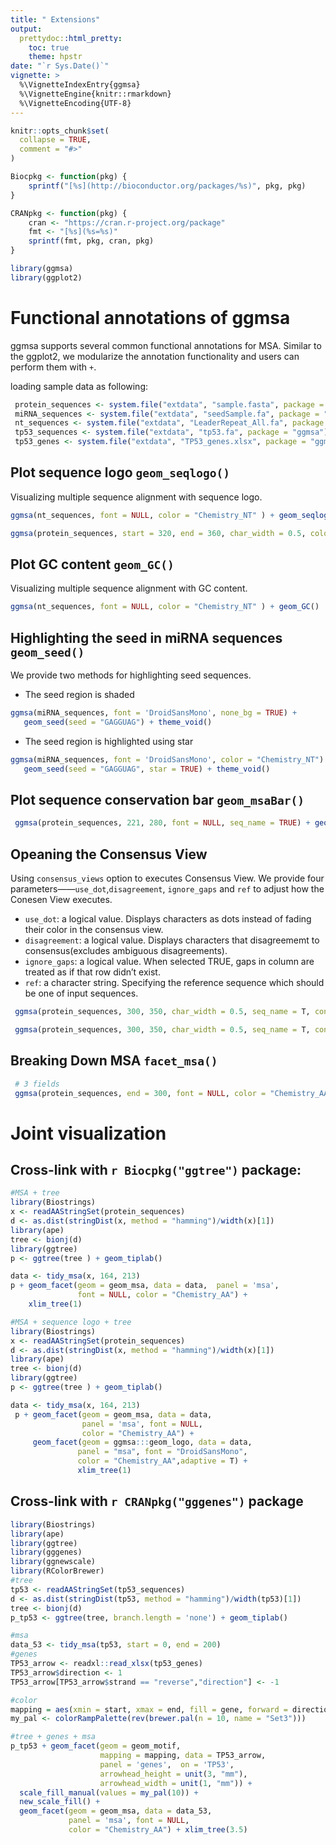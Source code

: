 ```yaml
---
title: " Extensions"
output: 
  prettydoc::html_pretty:
    toc: true
    theme: hpstr
date: "`r Sys.Date()`"
vignette: >
  %\VignetteIndexEntry{ggmsa}
  %\VignetteEngine{knitr::rmarkdown}
  %\VignetteEncoding{UTF-8}
---
```


```r
knitr::opts_chunk$set(
  collapse = TRUE,
  comment = "#>"
)

Biocpkg <- function(pkg) {
    sprintf("[%s](http://bioconductor.org/packages/%s)", pkg, pkg)
}

CRANpkg <- function(pkg) {
    cran <- "https://cran.r-project.org/package"
    fmt <- "[%s](%s=%s)"
    sprintf(fmt, pkg, cran, pkg)
}

library(ggmsa)
library(ggplot2)

```

#  Functional annotations of ggmsa

ggmsa supports several common functional annotations for MSA. Similar to the ggplot2, we modularize the annotation functionality and users can perform them with `+`.

loading sample data as following:
```r
 protein_sequences <- system.file("extdata", "sample.fasta", package = "ggmsa")
 miRNA_sequences <- system.file("extdata", "seedSample.fa", package = "ggmsa")
 nt_sequences <- system.file("extdata", "LeaderRepeat_All.fa", package = "ggmsa")
 tp53_sequences <- system.file("extdata", "tp53.fa", package = "ggmsa")
 tp53_genes <- system.file("extdata", "TP53_genes.xlsx", package = "ggmsa")
```

##  Plot sequence logo `geom_seqlogo()` 

Visualizing multiple sequence alignment with sequence logo.

```r
ggmsa(nt_sequences, font = NULL, color = "Chemistry_NT" ) + geom_seqlogo()
```

```r
ggmsa(protein_sequences, start = 320, end = 360, char_width = 0.5, color = "Chemistry_AA") +  geom_seqlogo(color = "Chemistry_AA")
```

##  Plot GC content `geom_GC()`

 Visualizing multiple sequence alignment with GC content.

```r
ggmsa(nt_sequences, font = NULL, color = "Chemistry_NT" ) + geom_GC()
```

##  Highlighting the seed in miRNA sequences `geom_seed()`

We provide two methods for highlighting seed sequences.

+ The seed region is shaded

```r
ggmsa(miRNA_sequences, font = 'DroidSansMono', none_bg = TRUE) + 
   geom_seed(seed = "GAGGUAG") + theme_void()
```

+ The seed region is highlighted using star

```r
ggmsa(miRNA_sequences, font = 'DroidSansMono', color = "Chemistry_NT") + 
   geom_seed(seed = "GAGGUAG", star = TRUE) + theme_void()
```

## Plot sequence conservation bar `geom_msaBar()`
```r
 ggmsa(protein_sequences, 221, 280, font = NULL, seq_name = TRUE) + geom_msaBar()
```

##  Opeaning the Consensus View

Using `consensus_views` option to executes Consensus View. We provide four parameters——`use_dot`,`disagreement`, `ignore_gaps` and `ref` to adjust how the Conesen View executes.

+ `use_dot`: a logical value. Displays characters as dots instead of fading their color in the consensus view.
+ `disagreement`: a logical value. Displays characters that disagreememt to consensus(excludes ambiguous disagreements).
+ `ignore_gaps`: a logical value. When selected TRUE, gaps in column are treated as if that row didn't exist.
+ `ref`: a character string. Specifying the reference sequence which should be one of input sequences.

```r
 ggmsa(protein_sequences, 300, 350, char_width = 0.5, seq_name = T, consensus_views = T, use_dot = T)
```

```r
 ggmsa(protein_sequences, 300, 350, char_width = 0.5, seq_name = T, consensus_views = T ,use_dot = T, ref = "PH4H_Rhizobium_loti")
```

##  Breaking Down MSA `facet_msa()`

```r
 # 3 fields
 ggmsa(protein_sequences, end = 300, font = NULL, color = "Chemistry_AA") + facet_msa(field = 100)
```


#  Joint visualization

##  Cross-link with `r Biocpkg("ggtree")` package:

```r
#MSA + tree
library(Biostrings)
x <- readAAStringSet(protein_sequences)
d <- as.dist(stringDist(x, method = "hamming")/width(x)[1])
library(ape)
tree <- bionj(d)
library(ggtree)
p <- ggtree(tree ) + geom_tiplab()

data <- tidy_msa(x, 164, 213)
p + geom_facet(geom = geom_msa, data = data,  panel = 'msa',
               font = NULL, color = "Chemistry_AA") +
    xlim_tree(1)
```

```r
#MSA + sequence logo + tree
library(Biostrings)
x <- readAAStringSet(protein_sequences)
d <- as.dist(stringDist(x, method = "hamming")/width(x)[1])
library(ape)
tree <- bionj(d)
library(ggtree)
p <- ggtree(tree ) + geom_tiplab()

data <- tidy_msa(x, 164, 213)
 p + geom_facet(geom = geom_msa, data = data,
                panel = 'msa', font = NULL,
                color = "Chemistry_AA") +
     geom_facet(geom = ggmsa:::geom_logo, data = data,
               panel = "msa", font = "DroidSansMono",
               color = "Chemistry_AA",adaptive = T) +
               xlim_tree(1)
```


##  Cross-link with `r CRANpkg("gggenes")` package
```r
library(Biostrings)
library(ape)
library(ggtree)
library(gggenes)
library(ggnewscale)
library(RColorBrewer)
#tree
tp53 <- readAAStringSet(tp53_sequences)
d <- as.dist(stringDist(tp53, method = "hamming")/width(tp53)[1])
tree <- bionj(d)
p_tp53 <- ggtree(tree, branch.length = 'none') + geom_tiplab()

#msa
data_53 <- tidy_msa(tp53, start = 0, end = 200)
#genes
TP53_arrow <- readxl::read_xlsx(tp53_genes)
TP53_arrow$direction <- 1
TP53_arrow[TP53_arrow$strand == "reverse","direction"] <- -1

#color
mapping = aes(xmin = start, xmax = end, fill = gene, forward = direction)
my_pal <- colorRampPalette(rev(brewer.pal(n = 10, name = "Set3")))

#tree + genes + msa
p_tp53 + geom_facet(geom = geom_motif,
                    mapping = mapping, data = TP53_arrow,
                    panel = 'genes',  on = 'TP53',
                    arrowhead_height = unit(3, "mm"),
                    arrowhead_width = unit(1, "mm")) +
  scale_fill_manual(values = my_pal(10)) +
  new_scale_fill() +
  geom_facet(geom = geom_msa, data = data_53,
             panel = 'msa', font = NULL,
             color = "Chemistry_AA") + xlim_tree(3.5)
```
